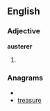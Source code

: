 ==English==

===Adjective===
'''austerer'''

# {{comparative of|[[austere]]}}

===Anagrams===
* {{alphagram|aeerrstu}}
* [[treasure#English|treasure]]